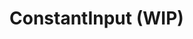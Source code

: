 
# ConstantInput (WIP)

<SourceCode
  href="https://github.com/bytedance/flowgram.ai/tree/main/packages/materials/form-materials/src/components/constant-input"
/>